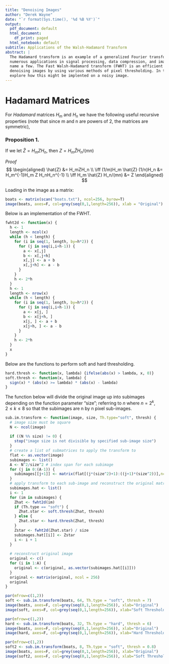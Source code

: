 ```yaml
---
title: "Denoising Images"
author: "Derek Wayne"
date: "`r format(Sys.time(), '%d %B %Y')`"
output:
  pdf_document: default
  html_document:
    df_print: paged
  html_notebook: default
subtitle: Applications of the Walsh-Hadamard Transform
abstract: |
  The Hadamard transform is an example of a generalized Fourier transform. It has
  numerous applications in signal processing, data compression, and image/video coding to
  name a few. The Fast Walsh-Hadamard transform (FWHT) is an efficient algorithm for
  denoising images by using various methods of pixel thresholding. In this note, we
  explore how this might be implented on a noisy image.
---
```


# Hadamard Matrices

For *Hadamard* matrices $H_m$ and $H_n$ we have the following useful recursive properties (note that since m and n are powers of 2, the matrices are symmetric),

\begin{equation}
  H_mH_m^T = 2^kI  
\end{equation}

\begin{equation}
  H_m^{-1} = \frac{1}{m}H_m
\end{equation}

### Proposition 1.
If we let $\hat{Z} = H_mZH_n$, then $Z =  H_m \hat{Z} H_n/(mn)$

*Proof*
$$
\begin{aligned}
\hat{Z} &= H_mZH_n \\
\iff (1/m)H_m \hat{Z} (1/n)H_n &= H_m^{-1}H_m Z H_nH_n^{-1} \\
\iff H_m \hat{Z} H_n/(mn) &= Z
\end{aligned}
$$

Loading in the image as a matrix:
\newline
```r
boats <- matrix(scan("boats.txt"), ncol=256, byrow=T)
image(boats, axes=F, col=grey(seq(0,1,length=256)), xlab = "Original")
```

Below is an implementation of the FWHT.

```r
fwht2d <- function(x) {
  h <- 1
  length <- ncol(x)
  while (h < length) {
    for (i in seq(1, length, by=h*2)) {
      for (j in seq(i,i+h-1)) {
        a <- x[,j]
        b <- x[,j+h]
        x[,j] <- a + b
        x[,j+h] <- a - b
      }
    }
    h <- 2*h
  }
  h <- 1
  length <- nrow(x)
  while (h < length) {
    for (i in seq(1, length, by=h*2)) {
      for (j in seq(i,i+h-1)) {
        a <- x[j, ]
        b <- x[j+h, ]
        x[j, ] <- a + b
        x[j+h, ] <- a - b
      }
    }
    h <- 2*h
  }
  x
}
```


Below are the functions to perform soft and hard thresholding.

```r
hard.thresh <- function(x, lambda) {ifelse(abs(x) > lambda, x, 0)}
soft.thresh <- function(x, lambda) {
  sign(x) * (abs(x) >= lambda) * (abs(x) - lambda)
}
```

The function below will divide the original image up into subimages depending on the function parameter "size"; referring to $n$ where $n=2^k, \quad 2\leq k \leq 8$ so that the subimages are n by n pixel sub-images.


```r
sub.im.transform <- function(image, size, Th.type="soft", thresh) {
  # image size must be square
  N <- ncol(image)
  
  if ((N %% size) != 0) {
    stop("image size is not divisible by specified sub-image size")
  }
  # create a list of submatrices to apply the transform to
  flat <- as.vector(image)
  subimages <- list()
  A <- N^2/size^2 # index span for each subimage 
  for (j in 0:(A-1)) {
    subimages[[j+1]] <- matrix(flat[(j*(size^2)+1):((j+1)*(size^2))],ncol=size)
  }
  # apply transform to each sub-image and reconstruct the original matrix/image
  subimages.hat <- list()
  i <- 1
  for (im in subimages) {
    Zhat <- fwht2d(im)
    if (Th.type == "soft") {
      Zhat.star <- soft.thresh(Zhat, thresh)
    } else {
      Zhat.star <- hard.thresh(Zhat, thresh)
    }
    Zstar <- fwht2d(Zhat.star) / size
    subimages.hat[[i]] <- Zstar
    i <- i + 1
  }
  
  # reconstruct original image
  original <- c()
  for (i in 1:A) {
    original <- c(original, as.vector(subimages.hat[[i]]))
  }
  original <- matrix(original, ncol = 256)
  original
}
```


```r
par(mfrow=c(1,2))
soft <- sub.im.transform(boats, 64, Th.type = "soft", thresh = 7)
image(boats, axes=F, col=grey(seq(0,1,length=256)), xlab="Original")
image(soft, axes=F, col=grey(seq(0,1,length=256)), xlab="Soft Threshold: lam=7")
```

```r
par(mfrow=c(1,2))
hard <- sub.im.transform(boats, 32, Th.type = "hard", thresh = 6)
image(boats, axes=F, col=grey(seq(0,1,length=256)), xlab="Original")
image(hard, axes=F, col=grey(seq(0,1,length=256)), xlab="Hard Threshold: lam=6")
```

```r
par(mfrow=c(1,2))
soft2 <- sub.im.transform(boats, 8, Th.type = "soft", thresh = 0.8)
image(boats, axes=F, col=grey(seq(0,1,length=256)), xlab="Original")
image(soft2, axes=F, col=grey(seq(0,1,length=256)), xlab="Soft Threshold: lam=0.8")
```


